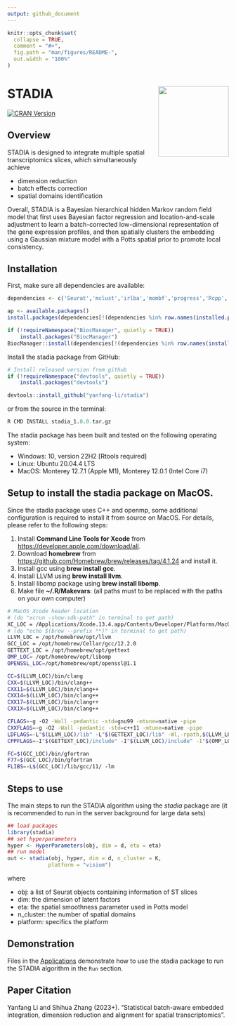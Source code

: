 ```yaml
---
output: github_document
---
```


<!-- README.md is generated from README.Rmd. Please edit that file -->

```r
knitr::opts_chunk$set(
  collapse = TRUE,
  comment = "#>",
  fig.path = "man/figures/README-",
  out.width = "100%"
)
```

# STADIA <img src="man/figures/logo.png" align="right" width="160" />
  
<!--[![R-CMD-check](https://github.com/yanfang-li/stadia/actions/workflows/R-CMD-check.yaml/badge.svg)](https://github.com/yanfang-li/stadia/actions/workflows/R-CMD-check.yaml)
<!-- [![Codecov test coverage](https://codecov.io/gh/yanfang-li/stadia/branch/master/graph/badge.svg)](https://app.codecov.io/gh/yanfang-li/stadia?branch=master) -->
[![CRAN Version](https://www.r-pkg.org/badges/version/stadia)](https://cran.r-project.org/package=stadia)


## Overview 

STADIA is designed to integrate multiple spatial transcriptomics slices, which simultaneously achieve  

- dimension reduction
- batch effects correction
- spatial domains identification

Overall, STADIA is a Bayesian hierarchical hidden Markov random field model that first uses Bayesian factor regression and location-and-scale adjustment to learn a batch-corrected low-dimensional representation of the gene expression profiles, and then spatially clusters the embedding using a Gaussian mixture model with a Potts spatial prior to promote local consistency.

## Installation

<!-- Install the released version of stadia R package from CRAN:

```r
# Install released version from CRAN
install.packages("stadia")
```

or install the development version from GitHub with:-->

First, make sure all dependencies are available:

```r
dependencies <- c('Seurat','mclust','irlba','mombf','progress','Rcpp','BiocSingular','BiocParallel','BiocNeighbors','RcppArmadillo','RcppDist')

ap <- available.packages()
install.packages(dependencies[!(dependencies %in% row.names(installed.packages())) & (dependencies %in% row.names(ap))])

if (!requireNamespace("BiocManager", quietly = TRUE))
    install.packages("BiocManager")
BiocManager::install(dependencies[!(dependencies %in% row.names(installed.packages())) & !(dependencies %in% row.names(ap))])
```

Install the stadia package from GitHub:

```r
# Install released version from github
if (!requireNamespace("devtools", quietly = TRUE))
    install.packages("devtools")

devtools::install_github("yanfang-li/stadia")
```

or from the source in the terminal:

```r
R CMD INSTALL stadia_1.0.0.tar.gz
```

The stadia package has been built and tested on the following operating system:

* Windows: 10, version 22H2 [Rtools required]
* Linux: Ubuntu 20.04.4 LTS 
* MacOS: Monterey 12.7.1 (Apple M1), Monterey 12.0.1 (Intel Core i7)

##  Setup to install the stadia package on MacOS.

Since the stadia package uses C++ and openmp, some additional configuration is required 
to install it from source on MacOS. For details, please refer to 
the following steps: 

1. Install **Command Line Tools for Xcode** from [https://developer.apple.com/download/all](https://developer.apple.com/download/all).
2. Download **homebrew** from [https://github.com/Homebrew/brew/releases/tag/4.1.24](https://github.com/Homebrew/brew/releases/tag/4.1.24) and install it.
3. Install gcc using **brew install gcc**.
4. Install LLVM using **brew install llvm**.
5. Install libomp package using **brew install libomp**.
6. Make file **~/.R/Makevars**: (all paths must to be replaced with the paths 
on your own computer)

```bash
# MacOS Xcode header location
# (do "xcrun -show-sdk-path" in terminal to get path)
XC_LOC = /Applications/Xcode.13.4.app/Contents/Developer/Platforms/MacOSX.platform/Developer/SDKs/MacOSX.sdk
# (do "echo $(brew --prefix **)" in terminal to get path)
LLVM_LOC = /opt/homebrew/opt/llvm
GCC_LOC = /opt/homebrew/Cellar/gcc/12.2.0
GETTEXT_LOC = /opt/homebrew/opt/gettext
OMP_LOC= /opt/homebrew/opt/libomp
OPENSSL_LOC=/opt/homebrew/opt/openssl@1.1

CC=$(LLVM_LOC)/bin/clang
CXX=$(LLVM_LOC)/bin/clang++
CXX11=$(LLVM_LOC)/bin/clang++
CXX14=$(LLVM_LOC)/bin/clang++
CXX17=$(LLVM_LOC)/bin/clang++
CXX1X=$(LLVM_LOC)/bin/clang++

CFLAGS=-g -O2 -Wall -pedantic -std=gnu99 -mtune=native -pipe
CXXFLAGS=-g -O2 -Wall -pedantic -std=c++11 -mtune=native -pipe
LDFLAGS=-L"$(LLVM_LOC)/lib" -L"$(GETTEXT_LOC)/lib" -Wl,-rpath,$(LLVM_LOC)/lib --sysroot="$(XC_LOC)" -lomp -L"$(OPENSSL_LOC)/lib"
CPPFLAGS=-I"$(GETTEXT_LOC)/include" -I"$(LLVM_LOC)/include" -I"$(OMP_LOC)/include" -isysroot "$(XC_LOC)" -Xclang -fopenmp -I"$(OPENSSL_LOC)/include"

FC=$(GCC_LOC)/bin/gfortran
F77=$(GCC_LOC)/bin/gfortran
FLIBS=-L$(GCC_LOC)/lib/gcc/11/ -lm
```

## Steps to use

The main steps to run the STADIA algorithm using the *stadia* package are (it is recommended 
to run in the server background for large data sets)

```r
## load packages
library(stadia)
## set hyperparameters
hyper <- HyperParameters(obj, dim = d, eta = eta)
## run model
out <- stadia(obj, hyper, dim = d, n_cluster = K, 
             platform = "visium")
```

where 

* obj: a list of Seurat objects containing information of ST slices
* dim: the dimension of latent factors
* eta: the spatial smoothness parameter used in Potts model
* n_cluster: the number of spatial domains 
* platform: specifics the platform 

## Demonstration

Files in the [Applications](https://yanfang-li.github.io/stadia/articles/stadia.html) demonstrate 
how to use the stadia package to run the STADIA algorithm in the `Run` section.

## Paper Citation

Yanfang Li and Shihua Zhang (2023+). "Statistical batch-aware embedded integration, dimension reduction and alignment for spatial transcriptomics".

